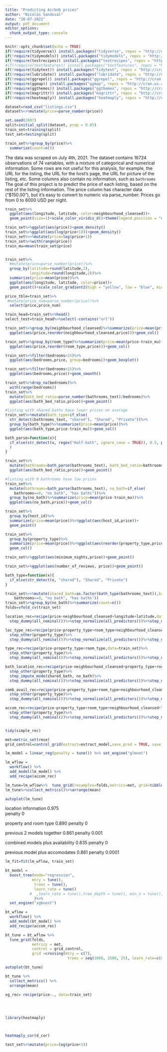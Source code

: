 ```yaml
---
title: "Predicting Airbnb prices"
author: "Nicolás Sandoval"
date: "28-07-2021"
output: pdf_document
editor_options: 
  chunk_output_type: console
---
```


```r
knitr::opts_chunk$set(echo = TRUE)
if(!require(tidyverse)) install.packages("tidyverse", repos = "http://cran.us.r-project.org")
if(!require(tidymodels)) install.packages("tidymodels", repos = "http://cran.us.r-project.org")
if(!require(textrecipes)) install.packages("textrecipes", repos = "http://cran.us.r-project.org")
#if(!require(textfeatures)) install.packages("textfeatures", repos = "http://cran.us.r-project.org")
if(!require(tidytext)) install.packages("tidytext", repos = "http://cran.us.r-project.org")
if(!require(lubridate)) install.packages("lubridate", repos = "http://cran.us.r-project.org")
if(!require(ggrepel)) install.packages("ggrepel", repos = "http://cran.us.r-project.org")
if(!require(ggmap)) install.packages("ggmap", repos = "http://cran.us.r-project.org")
if(!require(ggthemes)) install.packages("ggthemes", repos = "http://cran.us.r-project.org")
if(!require(magrittr)) install.packages("magrittr", repos = "http://cran.us.r-project.org")
if(!require(heatmaply)) install.packages("heatmaply", repos = "http://cran.us.r-project.org")

```

```r
dataset=read_csv("listings.csv")
dataset%<>%mutate(price=parse_number(price))
```

```r
set.seed(2807)
split=initial_split(dataset, prop = 0.85)
train_set=training(split)
test_set=testing(split)
```

```r
train_set%>%group_by(price)%>%
  summarize(count=n())
```
The data was scraped on July 4th, 2021.
The dataset contains 16724 observations of 74 variables, with a mixture of categorical and numerical information.
Some rows are not useful for this analysis, for example, the URL for the listing, the URL for the host's page, the URL for picture of the listing, etc. Some columns also contain no information, such as `bathrooms`
The goal of this project is to predict the price of each listing, based on the rest of the listing information.
The price column has character data ("$150.00"), but it's easy to convert to numeric via parse_number.
Prices go from 0 to 8000 USD per night.
```r
train_set%>%
  ggplot(aes(longitude, latitude, color=neighbourhood_cleansed))+
  geom_point(size=1)+scale_color_viridis_d()+theme(legend.position = "none") 
```

```r
train_set%>%ggplot(aes(price))+geom_density()
train_set%>%ggplot(aes(log(price+1)))+geom_density()
train_set%<>%mutate(price=log(price+1))
train_set%>%with(range(price))
train_mu=mean(train_set$price)


train_set%>%
  #mutate(price=parse_number(price))%>%
  group_by(latitude=round(latitude,2),
           longitude=round(longitude,2))%>%
  summarize(price=mean(price))%>%
  ggplot(aes(longitude, latitude, color=price))+
  geom_point()+scale_color_gradient2(high = "yellow", low = "blue", midpoint = train_mu)

price_tble=train_set%>%
 #mutate(price_num=parse_number(price))%>%
  select(price,price_num)
```

```r
train_head=train_set%>%head()
select_test=train_head%>%select(-contains("url"))
```

```r
train_set%>%group_by(neighbourhood_cleansed)%>%summarize(price=mean(price-train_mu))%>%
  ggplot(aes(price,reorder(neighbourhood_cleansed,price)))+geom_col()

train_set%>%group_by(room_type)%>%summarize(price=mean(price-train_mu))%>%
  ggplot(aes(price,reorder(room_type,price)))+geom_col()

train_set%>%filter(bedrooms<15)%>%
  ggplot(aes(bedrooms,price, group=bedrooms))+geom_boxplot()

train_set%>%filter(bedrooms<15)%>%
  ggplot(aes(bedrooms,price))+geom_smooth()

train_set%>%drop_na(bedrooms)%>%
  with(range(bedrooms))
train_set%>%
  mutate(bath_bed_ratio=parse_number(bathrooms_text)/bedrooms)%>%
  ggplot(aes(bath_bed_ratio,price))+geom_point()

#listing with shared baths have lower prices on average
train_set%>%mutate(bath_type=if_else(
  str_detect(bathrooms_text, "shared"), "Shared", "Private"))%>%
  group_by(bath_type)%>%summarize(price=mean(price))%>%
  ggplot(aes(bath_type,price-train_mu))+geom_col()

bath_parse=function(x){
  if_else(str_detect(x, regex("Half-bath", ignore_case = TRUE)), 0.5, parse_number(x)
  )
}

train_set%>%
  mutate(bathrooms=bath_parse(bathrooms_text), bath_bed_ratio=bathrooms/bedrooms)%>%
  ggplot(aes(bath_bed_ratio,price))+geom_point()

#listing with 0 bathrooms have low prices
train_set%>%
  mutate(bathrooms=bath_parse(bathrooms_text), no_bath=if_else(
    bathrooms==0, "no bath", "has baths"))%>%
  group_by(no_bath)%>%summarize(price=mean(price-train_mu))%>%
  ggplot(aes(no_bath,price))+geom_col()

train_set%>%
  group_by(host_id)%>%
  summarize(price=mean(price))%>%ggplot(aes(host_id,price))+
  geom_point()

train_set%>%
  group_by(property_type)%>%
  summarize(price=mean(price))%>%ggplot(aes(reorder(property_type,price), price))+
  geom_col()

train_set%>%ggplot(aes(minimum_nights,price))+geom_point()

train_set%>%ggplot(aes(number_of_reviews, price))+geom_point()

```

```r
bath_type=function(x){
  if_else(str_detect(x, "shared"), "Shared", "Private")
}

train_set%<>%mutate(shared_bath=as.factor(bath_type(bathrooms_text)),bathrooms=bath_parse(bathrooms_text), no_bath=if_else(
    bathrooms==0, "no bath", "has baths"))
train_set%>%group_by(no_bath)%>%summarize(count=n())
folds=vfold_cv(train_set)

```

```r
location_rec=recipe(price~neighbourhood_cleansed+longitude+latitude,data=train_set)%>%
  step_dummy(all_nominal())%>%step_normalize(all_predictors())%>%step_normalize(price)

loc_type_rec=recipe(price~property_type+room_type+neighbourhood_cleansed+longitude+latitude,data=train_set)%>%
  step_other(property_type)%>%
  step_dummy(all_nominal())%>%step_normalize(all_predictors())%>%step_normalize(price)

type_rec=recipe(price~property_type+room_type,data=train_set)%>%
  step_other(property_type)%>%
  step_dummy(all_nominal())%>%step_normalize(all_predictors())%>%step_normalize(price)

bath_location_rec=recipe(price~neighbourhood_cleansed+property_type+room_type+longitude+latitude+shared_bath+no_bath,data=train_set)%>%
  step_other(property_type)%>%
  step_impute_mode(shared_bath, no_bath)%>%
  step_dummy(all_nominal())%>%step_normalize(all_predictors())%>%step_normalize(price)

comb_avail_rec=recipe(price~property_type+room_type+neighbourhood_cleansed+longitude+latitude+availability_30,data=train_set)%>%
  step_other(property_type)%>%
  step_dummy(all_nominal())%>%step_normalize(all_predictors())%>%step_normalize(price)

accom_rec=recipe(price~property_type+room_type+neighbourhood_cleansed+longitude+latitude+availability_30+accomodates,data=train_set)%>%
  step_other(property_type)%>%
  step_dummy(all_nominal())%>%step_normalize(all_predictors())%>%step_normalize(price)


tidy(simple_rec)

```

```r
met=metric_set(rmse)
grid_control=control_grid(extract=extract_model,save_pred = TRUE, save_workflow = TRUE)
```

```r
lm_model = linear_reg(penalty = tune()) %>% set_engine("glmnet")
```
```r
lm_wflow = 
  workflow() %>% 
  add_model(lm_model) %>% 
  add_recipe(accom_rec)

lm_tune=lm_wflow%>%  tune_grid(resamples=folds,metrics=met, grid=tibble(penalty=seq(0,0.01,0.0001)))
lm_tune%>%collect_metrics()%>%arrange(mean)

autoplot(lm_tune)

```


location information
0.975        
penalty 0

property and room type
0.890
penalty 0

previous 2 models together
0.861
penalty 0.001

combined models plus availability
 0.835
penalty 0

previous model plus accomodates
0.861
penalty 0.0001


```r
lm_fit=fit(lm_wflow, train_set)
```

```r
bt_model =
  boost_tree(mode="regression",
            mtry = tune(),
             trees = tune(),
             learn_rate = tune()
           #  ,learn_rate = tune(),tree_depth = tune(), min_n = tune(), loss_reduction = tune(), sample_size = tune()
             )%>%
  set_engine("xgboost")

bt_wflow = 
  workflow() %>% 
  add_model(bt_model) %>% 
  add_recipe(accom_rec)

bt_tune = bt_wflow %>%
  tune_grid(folds,
            metrics = met,
            control = grid_control,
            grid =crossing(mtry = c(7),
                            trees = seq(1000, 1500, 25), learn_rate=c(0.01)))

autoplot(bt_tune)

bt_tune %>%
  collect_metrics() %>%
  arrange(mean)

```



```r
xg_rec= recipe(price~., data=train_set)
  
  
  
  
library(heatmaply)



heatmaply_cor(d_cor)

```



```r
test_set%>%mutate(price=log(price+1))
```

